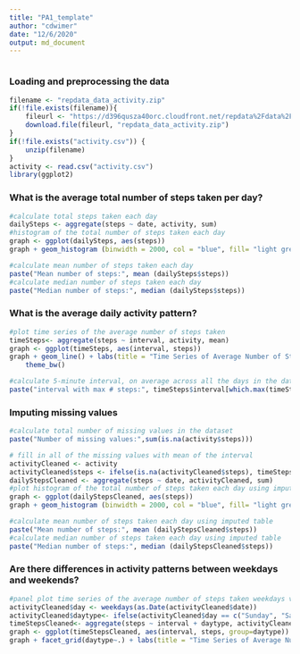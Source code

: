 ```yaml
---
title: "PA1_template"
author: "cdwimer"
date: "12/6/2020"
output: md_document
---
```


```r
```

### Loading and preprocessing the data
```r
filename <- "repdata_data_activity.zip"
if(!file.exists(filename)){
    fileurl <- "https://d396qusza40orc.cloudfront.net/repdata%2Fdata%2Factivity.zip"
    download.file(fileurl, "repdata_data_activity.zip")
}
if(!file.exists("activity.csv")) {
    unzip(filename)
}
activity <- read.csv("activity.csv")
library(ggplot2)
```

### What is the average total number of steps taken per day?
```r
#calculate total steps taken each day
dailySteps <- aggregate(steps ~ date, activity, sum)
#histogram of the total number of steps taken each day
graph <- ggplot(dailySteps, aes(steps))
graph + geom_histogram (binwidth = 2000, col = "blue", fill= "light grey") + labs(title = "Histogram of Total Daily Steps", x = "Steps", y = "Frequency") + theme_bw()
```

```r
#calculate mean number of steps taken each day
paste("Mean number of steps:", mean (dailySteps$steps))
#calculate median number of steps taken each day
paste("Median number of steps:", median (dailySteps$steps))
```

### What is the average daily activity pattern?
```r
#plot time series of the average number of steps taken
timeSteps<- aggregate(steps ~ interval, activity, mean)
graph <- ggplot(timeSteps, aes(interval, steps))
graph + geom_line() + labs(title = "Time Series of Average Number of Steps Taken", x = "5 minute Interval", y = "number of steps") + 
    theme_bw()
```

```r
#calculate 5-minute interval, on average across all the days in the dataset, containing the maximum number of steps
paste("interval with max # steps:", timeSteps$interval[which.max(timeSteps$steps)])
```

### Imputing missing values
```r
#calculate total number of missing values in the dataset
paste("Number of missing values:",sum(is.na(activity$steps)))
```    

```r
# fill in all of the missing values with mean of the interval
activityCleaned <- activity
activityCleaned$steps <- ifelse(is.na(activityCleaned$steps), timeSteps$steps[match(activityCleaned$interval, timeSteps$interval)], activityCleaned$steps)
dailyStepsCleaned <- aggregate(steps ~ date, activityCleaned, sum) 
#plot histogram of the total number of steps taken each day using imputed table
graph <- ggplot(dailyStepsCleaned, aes(steps))
graph + geom_histogram (binwidth = 2000, col = "blue", fill= "light grey") + labs(title = "Histogram of Total Daily Steps", x = "number of steps", y = "Frequency") + theme_bw()
```

```r
#calculate mean number of steps taken each day using imputed table
paste("Mean number of steps:", mean (dailyStepsCleaned$steps))
#calculate median number of steps taken each day using imputed table
paste("Median number of steps:", median (dailyStepsCleaned$steps))
```

### Are there differences in activity patterns between weekdays and weekends?
```r
#panel plot time series of the average number of steps taken weekdays vs weekends
activityCleaned$day <- weekdays(as.Date(activityCleaned$date))
activityCleaned$daytype<- ifelse(activityCleaned$day == c("Sunday", "Saturday"), "weekend", "weekday")
timeStepsCleaned<- aggregate(steps ~ interval + daytype, activityCleaned, mean)
graph <- ggplot(timeStepsCleaned, aes(interval, steps, group=daytype)) + geom_line()
graph + facet_grid(daytype~.) + labs(title = "Time Series of Average Number of Steps Taken", x = "5 minute Interval", y = "number of steps") + theme_bw()
```
